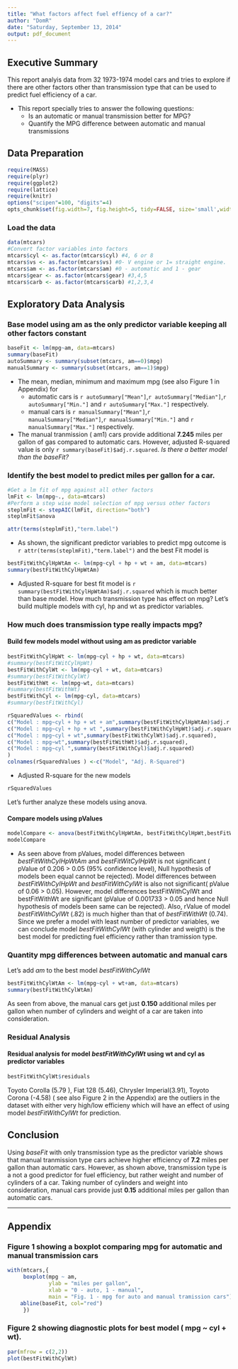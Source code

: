 ```yaml
---
title: "What factors affect fuel effiency of a car?"
author: "DomR"
date: "Saturday, September 13, 2014"
output: pdf_document
---
```


## Executive Summary
This report analyis data from 32 1973-1974 model cars and tries to explore if there are other factors other than transmission type that can be used to predict fuel efficiency of a car.

* This report specially tries to answer the following questions:
    + Is an automatic or manual transmission better for MPG?
    + Quantify the MPG difference between automatic and manual transmissions
    
    
## Data Preparation
```r
require(MASS)
require(plyr)
require(ggplot2)
require(lattice)
require(knitr)
options("scipen"=100, "digits"=4)
opts_chunk$set(fig.width=7, fig.height=5, tidy=FALSE, size='small',width=100 )
```

### Load the data

```r
data(mtcars)
#Convert factor variables into factors
mtcars$cyl <- as.factor(mtcars$cyl) #4, 6 or 8
mtcars$vs <- as.factor(mtcars$vs) #0- V engine or 1= straight engine. 
mtcars$am <- as.factor(mtcars$am) #0 - automatic and 1 - gear
mtcars$gear <- as.factor(mtcars$gear) #3,4,5
mtcars$carb <- as.factor(mtcars$carb) #1,2,3,4
```

## Exploratory Data Analysis

### Base model using am as the only predictor variable keeping all other factors constant
```r
baseFit <- lm(mpg~am, data=mtcars)
summary(baseFit)
autoSummary <- summary(subset(mtcars, am==0)$mpg)
manualSummary <- summary(subset(mtcars, am==1)$mpg)
```
* The mean, median, minimum and maximum mpg (see also Figure 1 in Appendix) for 
    + automatic cars  is `r autoSummary["Mean"]`,`r autoSummary["Median"]`,`r autoSummary["Min."]` and `r autoSummary["Max."]` respectively.
    + manual cars is `r manualSummary["Mean"]`,`r manualSummary["Median"]`,`r manualSummary["Min."]` and `r manualSummary["Max."]` respectively.

*  The manual tranmission ( am1) cars provide additional **7.245** miles per gallon of gas compared to automatic cars. However, adjusted R-squared value is only `r summary(baseFit)$adj.r.squared`. _Is there a better model than the baseFit?_

### Identify the best model to predict miles per gallon for a car.
```r
#Get a lm fit of mpg against all other factors
lmFit <- lm(mpg~., data=mtcars)
#Perform a step wise model selection of mpg versus other factors
steplmFit <- stepAIC(lmFit, direction="both")
steplmFit$anova
```
```r
attr(terms(steplmFit),"term.label")
```
* As shown, the significant predictor variables to predict mpg outcome is `r attr(terms(steplmFit),"term.label")` and the best Fit model is
```r
bestFitWithCylHpWtAm <- lm(mpg~cyl + hp + wt + am, data=mtcars)
summary(bestFitWithCylHpWtAm)
```
*  Adjusted R-square for best fit model is `r summary(bestFitWithCylHpWtAm)$adj.r.squared` which is much better than base model. How much transmission type has effect on mpg? Let's build multiple models with cyl, hp and wt as predictor variables.

### How much does transmission type really impacts mpg?
####  Build few models model without using am as predictor variable

```r
bestFitWithCylHpWt <- lm(mpg~cyl + hp + wt, data=mtcars)
#summary(bestFitWitCylHpWt)
bestFitWithCylWt <- lm(mpg~cyl + wt, data=mtcars)
#summary(bestFitWithCylWt)
bestFitWithWt <- lm(mpg~wt, data=mtcars)
#summary(bestFitWithWt)
bestFitWithCyl <- lm(mpg~cyl, data=mtcars)
#summary(bestFitWithCyl)

rSquaredValues <- rbind(
c("Model : mpg~cyl + hp + wt + am",summary(bestFitWithCylHpWtAm)$adj.r.squared),
c("Model : mpg~cyl + hp + wt ",summary(bestFitWithCylHpWt)$adj.r.squared),
c("Model : mpg~cyl + wt",summary(bestFitWithCylWt)$adj.r.squared),
c("Model : mpg~wt",summary(bestFitWithWt)$adj.r.squared),
c("Model : mpg~cyl ",summary(bestFitWithCyl)$adj.r.squared)
)
colnames(rSquaredValues ) <-c("Model", "Adj. R-Squared")
```
*  Adjusted R-square for the new models 
```r
rSquaredValues
```
Let's further analyze these models using anova.

#### Compare models using pValues
```r
modelCompare <- anova(bestFitWithCylHpWtAm, bestFitWithCylHpWt,bestFitWithCylWt,bestFitWithWt,bestFitWithCyl)
modelCompare
```
  + As seen above from pValues, model differences between _bestFitWithCylHpWtAm_ and _bestFitWitCylHpWt_ is  not significant ( pValue of 0.206 > 0.05 (95% confidence level), Null hypothesis of models been equal cannot be rejected). Model differences between _bestFitWithCylHpWt_ and _bestFitWithCylWt_ is also not significant( pValue of 0.06 > 0.05). However, model differences bestFitWithCylWt and bestFitWithWt are significant (pValue of 0.001733 > 0.05 and hence Null hypothesis of models been same can be rejected). Also, rValue of model _bestFitWithCylWt_ (.82) is much higher than that of _bestFitWithWt_ (0.74).  Since we prefer a model with least number of predictor variables, we can conclude model _bestFitWithCylWt_ (with cylinder and weigth) is the best model for predicting fuel efficiency rather than tramission type.

### Quantity mpg differences between automatic and manual cars

Let's add _am_ to the best model _bestFitWithCylWt_
```r
bestFitWithCylWtAm <- lm(mpg~cyl + wt+am, data=mtcars)
summary(bestFitWithCylWtAm)
```
As seen from above, the manual cars get  just **0.150** additional miles per gallon when number of cylinders and weight of a car are taken into consideration.

### Residual Analysis
#### Residual analysis for model _bestFitWithCylWt_ using wt and cyl as predictor variables

```r
bestFitWithCylWt$residuals
```
Toyoto Corolla (5.79 ), Fiat 128 (5.46), Chrysler Imperial(3.91), Toyoto Corona (-4.58) ( see also Figure 2 in the Appendix) are the outliers in the dataset with either very high/low efficieny which will have an effect of using model _bestFitWithCylWt_ for prediction.


## Conclusion

Using _baseFit_ with only transmission type as the predictor variable shows that manual tranmission type cars achieve higher efficiency of  **7.2** miles per gallon than automatic cars. However, as shown above, transmission type is a not a good predictor for fuel efficiency, but rather weight and number of cylinders of a car. Taking number of cylinders and weight into consideration, manual cars provide just **0.15** additional miles per gallon than automatic cars.


---

## Appendix

### Figure 1 showing a boxplot comparing mpg for automatic and manual transmission cars
```r
with(mtcars,{
     boxplot(mpg ~ am, 
             ylab = "miles per gallon",
             xlab = "0 - auto, 1 - manual",
             main = "Fig. 1 - mpg for auto and manual tramission cars")
    abline(baseFit, col="red")
     })
```

### Figure 2 showing diagnostic plots for best model ( mpg ~ cyl  + wt).

```r
par(mfrow = c(2,2))
plot(bestFitWithCylWt)
```